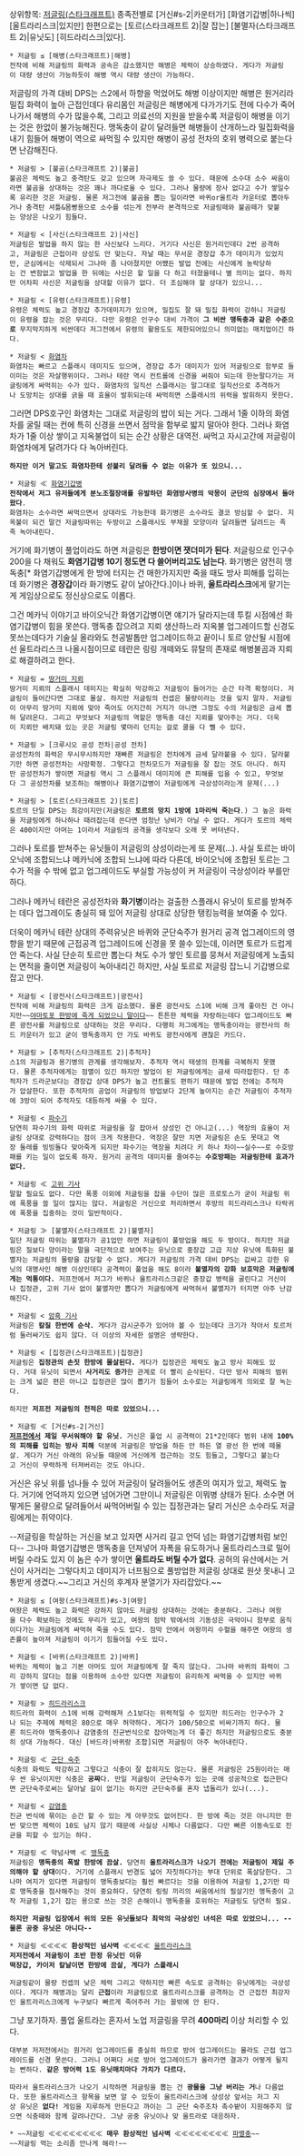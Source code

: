 상위항목: [[저글링(스타크래프트)]]
종족전별로 [거신#s-2|카운터가] [화염기갑병|하나씩] [울트라리스크|있지만] 한편으로는 [토르(스타크래프트 2)|잘 잡는] [불멸자(스타크래프트 2)|유닛도] [히드라리스크|있다].

 * 저글링 ≤ [해병(스타크래프트)|해병]
 전작에 비해 저글링의 화력과 공속은 감소했지만 해병은 체력이 상승하였다. 게다가 저글링이 대량 생산이 가능하듯이 해병 역시 대량 생산이 가능하다.

저글링의 가격 대비 DPS는 스2에서 하향을 먹었어도 해병 이상이지만 해병은 원거리라 밀집 화력이 높아 근접인데다 유리몸인 저글링은 해병에게 다가가기도 전에 다수가 죽어나가서 해병의 수가 많을수록, 그리고 의료선의 지원을 받을수록 저글링이 해병을 이기는 것은 한없이 불가능해진다. 맹독충이 같이 달려들면 해병들이 산개하느라 밀집화력을 내기 힘들어 해병이 역으로 싸먹힐 수 있지만 해병이 공성 전차의 호위 병력으로 붙는다면 난감해진다.

 * 저글링 > [불곰(스타크래프트 2)|불곰]
 불곰은 체력도 높고 충격탄도 갖고 있으며 자극제도 쓸 수 있다. 때문에 소수대 소수 싸움이라면 불곰을 상대하는 것은 꽤나 까다로울 수 있다. 그러나 물량에 장사 없다고 수가 쌓일수록 유리한 것은 저글링. 물론 저그전에 불곰을 뽑는 일이라면 바퀴or울트라 카운터로 뽑아두거나 충격탄 셔틀&몸빵용으로 소수를 섞는게 전부라 본격적으로 저글링떼와 불곰떼가 맞붙는 양상은 나오기 힘들다.

 * 저글링 < [사신(스타크래프트 2)|사신]
 저글링은 발업을 하지 않는 한 사신보다 느리다. 거기다 사신은 원거리인데다 2번 공격하고, 저글링은 근접이라 상성도 안 맞는다. 자날 때는 무서운 경장갑 추가 데미지가 있었지만, 군심에서는 삭제되서 그나마 좀 나아졌지만 어쨌든 발업 전에는 사신에게 농락당하는 건 변함없고 발업을 한 뒤에는 사신은 할 일을 다 하고 터졌을테니 별 의미는 없다. 하지만 어차피 사신은 저글링을 상대할 이유가 없다. 더 조심해야 할 상대가 있으니...

 * 저글링 < [유령(스타크래프트)|유령]
 유령은 체력도 높고 경장갑 추가데미지가 있으며, 밀집도 잘 돼 밀집 화력이 강하니 저글링이 유령을 잡는 것은 무리다. 다만 유령은 인구수 대비 가격이 '''그 비싼 맹독충과 같은 수준으로''' 무지막지하게 비싼데다 저그전에서 유령의 활용도도 제한되어있으니 의미없는 매치업이긴 하다.

 * 저글링 < [[화염차]]
 화염차는 빠르고 스플래시 데미지도 있으며, 경장갑 추가 데미지가 있어 저글링으로 함부로 들이미는 것은 자살행위이다. 그러나 테란 역시 컨트롤에 신경을 써줘야 되는데 한눈팔다가는 저글링에게 싸먹히는 수가 있다. 화염차의 일직선 스플래시는 말그대로 일직선으로 추격하거나 도망치는 상대를 긁을 때 효율이 발휘되는데 싸먹히면 스플래시의 위력을 발휘하지 못한다.

그러면 DPS호구인 화염차는 그대로 저글링의 밥이 되는 거다. 그래서 1줄 이하의 화염차를 굴릴 때는 컨에 특히 신경을 쓰면서 점막을 함부로 밟지 말아야 한다. 그러나 화염차가 1줄 이상 쌓이고 지옥불업이 되는 순간 상황은 대역전. 싸먹고 자시고간에 저글링이 화염차에게 달려가다 다 녹아버린다.

 '''하지만 이거 말고도 화염차한테 섣불리 달려들 수 없는 이유가 또 있으니...'''

 * 저글링 ≪ [[화염기갑병]]
 '''전작에서 저그 유저들에게 분노조절장애를 유발하던 화염방사병의 악몽이 군단의 심장에서 돌아왔다'''.
 화염차는 소수라면 싸먹으면서 상대라도 가능한데 화기병은 소수라도 결코 방심할 수 없다. 지옥불이 되건 말건 저글링따위는 두방이고 스플래시도 부채꼴 모양이라 달려들면 달려드는 족족 녹아내린다.

거기에 화기병이 풀업이라도 하면 저글링은 '''한방이면 잿더미가 된다'''.  저글링으로 인구수 200을 다 채워도 '''화염기갑병 10기 정도면 다 쓸어버리고도 남는다'''. 화기병은 얌전히 맹독충[* 화염기갑병에게 한 방에 터지는 건 매한가지지만 죽을 때도 방사 피해를 입히는데 화기병은 '''경장갑'''이라 화기병도 같이 날아간다.]이나 바퀴, '''울트라리스크'''에게 맡기는 게 게임상으로도 정신상으로도 이롭다.

그건 메카닉 이야기고 바이오닉간 화염기갑병이면 얘기가 달라지는데 투킬 시점에선 화염기갑병이 힘을 못쓴다. 맹독충 잡으려고 지뢰 생산하느라 지옥불 업그레이드할 신경도 못쓰는데다가 기술실 올라와도 천공발톱만 업그레이드하고 끝이니 토르 양산될 시점에선 울트라리스크 나올시점이므로 테란은 링링 개떼와도 뮤탈의 존재로 해병불곰과 지뢰로 해결하려고 한다.

 * 저글링 = [[땅거미 지뢰]]
 땅거미 지뢰의 스플래시 데미지는 확실히 막강하고 저글링이 들어가는 순간 타격 확정이다. 저글링이 들어간다면 그대로 몰살. 하지만 저글링의 컨셉은 물량이라는 것을 잊지 말자. 저글링이 아무리 땅거미 지뢰에 맞아 죽어도 어지간히 거지가 아니면 그정도 수의 저글링은 금세 뽑혀 달려온다. 그리고 무엇보다 저글링의 역할은 맹독충 대신 지뢰를 맞아주는 거다. 더욱이 지뢰만 배치돼 있는 곳은 저글링 몇마리 던지는 걸로 쿨을 다 뺄 수 있다.

 * 저글링 > [크루시오 공성 전차|공성 전차]
 공성전차의 화력은 무시무시하지만 재빠른 저글링은 전차에게 금세 달라붙을 수 있다. 달라붙기만 하면 공성전차는 사망확정. 그렇다고 전차모드가 저글링을 잘 잡는 것도 아니다. 하지만 공성전차가 쌓이면 저글링 역시 그 스플래시 데미지에 큰 피해를 입을 수 있고, 무엇보다 그 공성전차를 보조하는 해병이나 화염기갑병이 저글링에게 극상성이라는게 문제(...)

 * 저글링 > [토르(스타크래프트 2)|토르]
 토르의 단일 DPS는 최강이지만(저글링은 '''토르의 망치 1방에 1마리씩 죽는다'''.) 그 높은 화력을 저글링에게 하나하나 때려잡는데 쓴다면 엄청난 낭비가 아닐 수 없다. 게다가 토르의 체력은 400이지만 아머는 1이라서 저글링의 공격을 생각보다 오래 못 버텨낸다.

그러나 토르를 받쳐주는 유닛들이 저글링의 상성이라는게 또 문제(...). 사실 토르는 바이오닉에 조합되느냐 메카닉에 조합되
느냐에 따라 다른데, 바이오닉에 조합된 토르는 그 수가 적을 수 밖에 없고 업그레이드도 부실할 가능성이 커 저글링이 극상성이라 부를만하다.

그러나 메카닉 테란은 공성전차와 '''화기병'''이라는 걸출한 스플래시 유닛이 토르를 받쳐주는 데다 업그레이도 충실히 돼 있어 저글링 상대로 상당한 탱킹능력을 보여줄 수 있다.

더욱이 메카닉 테란 상대의 주력유닛은 바퀴와 군단숙주가 원거리 공격 업그레이드의 영향을 받기 때문에 근접공격 업그레이드에 신경을 못 쓸수 있는데, 이러면 토르가 드럽게 안 죽는다. 사실 단순히 토르만 뽑는다 쳐도 수가 쌓인 토르를 뭉쳐서 저글링에게 노출되는 면적을 줄이면 저글링이 녹아내리긴 하지만, 사실 토르로 저글링 잡느니 기갑병으로 잡고 만다.

 * 저글링 < [광전사(스타크래프트)|광전사]
 전작에 비해 저글링의 화력은 크게 감소했다. 물론 광전사도 스1에 비해 크게 좋아진 건 아니지만~~[[질럿은 야마토 한방에 안 죽어|야마토포 한방에 죽게 되었으니 말이다]]~~ 튼튼한 체력을 자랑하는데다 업그레이드도 빠른 광전사를 저글링으로 상대하는 것은 무리다. 다행히 저그에게는 맹독충이라는 광전사의 하드 카운터가 있고 굳이 맹독충까지 안 가도 바퀴도 광전사에게 괜찮은 카드다.

 * 저글링 > [추적자(스타크래프트 2)|추적자]
 스1의 저글링과 용기병의 관계를 생각해보자. 추적자 역시 태생의 한계를 극복하지 못했다. 물론 추적자에게는 점멸이 있긴 하지만 발업이 된 저글링에게는 금새 따라잡힌다. 단 추적자가 드라군보다는 경장갑 상대 DPS가 높고 컨트롤도 편하기 때문에 발업 전에는 추적자가 압살한다. 또한 추적자의 공업이 저글링의 방업보다 2단계 높아지는 순간 저글링이 추적자에 3방이 되어 추적자도 대등하게 싸울 수 있다.

 * 저글링 < [[파수기]]
 당연히 파수기의 화력 따위로 저글링을 잘 잡아서 상성인 건 아니고(...) 역장의 효율이 저글링 상대로 강력하다는 점이 크게 작용한다. 역장은 잘만 치면 저글링은 손도 못대고 역장 둘레를 빙빙돌다 맞아죽게 되지만 파수기는 역장을 치려다 키 하나 차이~~실수~~로 수호방패를 키는 일이 없도록 하자. 원거리 공격의 데미지를 줄여주는 '''수호방패는 저글링한테 효과가 없다.'''

 * 저글링 ≪ [[고위 기사]]
 말할 필요도 없다. 다만 폭풍 이외에 저글링을 잡을 수단이 많은 프로토스가 굳이 저글링 위에 폭풍을 쓸 일이 많지는 않다. 저글링은 거신으로 처리하면서 후방의 히드라리스크나 타락귀에 폭풍을 집중하는 것이 일반적이다.

 * 저글링 ≫ [불멸자(스타크래프트 2)|불멸자]
 일단 저글링 따위는 불멸자가 공1업만 하면 저글링이 풀방업을 해도 두 방이다. 하지만 저글링은 질보다 양이라는 말을 극단적으로 보여주는 유닛으로 중장갑 고급 지상 유닛에 특화된 불멸자는 저글링의 물량을 감당할 수 없다. 게다가 저글링의 가격 대비 DPS는 값싸고 강한 유닛의 대명사인 해병 이상인데다 공격력이 풀업을 해도 8이라 '''불멸자의 강화 보호막은 저글링에게는 먹통이다.''' 저프전에서 저그가 바퀴나 울트라리스크같은 중장갑 병력을 굴린다고 거신이나 집정관, 고위 기사 없이 불멸자만 뽑다가 저글링에게 싸먹혀서 불멸자가 터지면 아주 난감해진다.

 * 저글링 < [[암흑 기사]]
 저글링은 '''칼질 한번에 순삭.''' 게다가 감시군주가 있어야 볼 수 있는데다 크기가 작아서 토르처럼 둘러싸기도 쉽지 않다. 더 이상의 자세한 설명은 생략한다.

 * 저글링 < [집정관(스타크래프트)|집정관]
 저글링은 '''집정관의 손짓 한방에 몰살된다.''' 게다가 집정관은 체력도 높고 방사 피해도 있다. 거대 유닛이 되면서 '''사거리도 증가'''한 관계로 더 빨리 순삭된다. 다만 방사 피해의 범위는 크게 넓은 편은 아니고 집정관은 많이 뽑기가 힘들어 소수로는 저글링에게 의외로 잘 녹는다.

 하지만 '''저프전 저글링의 천적은 따로 있었으니...'''

 * 저글링 ≪ [거신#s-2|거신]
 '''[[저프전]]에서 제일 무서워해야 할 유닛.''' 거신은 풀업 시 공격력이 21*2인데다 범위 내에 '''100%의 피해를 입히는 방사 피해''' 덕분에 저글링은 방업을 하든 안 하든 열 광선 한 번에 떼몰살. 게다가 거신 아래의 유닛들 때문에 거신에게 접근하는 것도 힘들고, 그렇다고 붙는다고 거신이 무력하게 터져버리는 것도 아니다.

거신은 유닛 위를 넘나들 수 있어 저글링이 달려들어도 생존의 여지가 있고, 체력도 높다. 거기에 언덕까지 있으면 넘어가면 그만이니 저글링은 이뭐병 상태가 된다. 소수면 어떻게든 물량으로 달려들어서 싸먹어버릴 수 있는 집정관과는 달리 거신은 소수라도 저글링에게는 쥐약이다.

--저글링을 학살하는 거신을 보고 있자면 사거리 길고 언덕 넘는 화염기갑병처럼 보인다-- 그나마 화염기갑병은 맹독충을 던져넣어 자폭을 유도하거나 울트라리스크로 밀어버릴 수라도 있지 이 놈은 수가 쌓이면 '''울트라도 버틸 수가 없다'''. 
공허의 유산에서는 거신이 사거리는 그렇다치고 데미지가 너프됨으로 풀방업한 저글링 상대로 원샷 못내니 고통받게 생겼다.~~그리고 거신의 후계자 분열기가 자리잡았다.~~

 * 저글링 ≤ [여왕(스타크래프트)#s-3|여왕]
 여왕은 체력도 높고 화력은 강하지 않아도 저글링 상대하는 것에는 충분하다. 그러나 여왕을 다수 확보하는 것에도 무리가 있고, 여왕의 점막 밖에서의 기동성은 극악이니 함부로 움직이다가는 저글링에게 싸먹혀 죽을 수도 있다. 점막 안에서 여왕끼리 수혈을 해주면 여왕의 생존률이 높아져 저글링이 이기기 힘들어질 수도 있다.

 * 저글링 < [바퀴(스타크래프트 2)|바퀴]
 바퀴는 체력이 높고 기본 아머도 있어 저글링에게 잘 죽지 않는다. 그나마 바퀴의 화력이 그리 강하지 않다는 점을 이용하여 소수만 있다면 저글링이 유리하게 싸먹을 수 있지만 바퀴가 쌓이면 답 없다.

 * 저글링 > [[히드라리스크]]
 히드라의 화력이 스1에 비해 강력해져 스1보다는 위력적일 수 있지만 히드라는 인구수가 2나 되는 주제에 체력은 80으로 매우 허약하다. 게다가 100/50으로 비싸기까지 하다. 물론 히드라야 맹독충이나 감염충의 진균번식으로 잡아먹는게 더 좋긴 하지만 저글링으로도 충분히 상대 가능하다. 대신 [바드라|바퀴랑 조합]되면 저글링이 아주 녹아내린다.

 * 저글링 ≪ [[군단 숙주]]
 식충의 화력도 막강하고 그렇다고 식충이 잘 잡히지도 않는다. 물론 저글링은 25원이라는 매우 싼 유닛이지만 식충은 '''공짜'''다. 만일 저글링이 군단숙주가 있는 곳에 성공적으로 접근한다면 군단숙주로써는 달아날 길이 없기는 하지만 군단숙주를 혼자 냅둘리가 있나(...).

 * 저글링 < [[감염충]]
 진균 번식에 묶이는 순간 할 수 있는 게 아무것도 없어진다. 한 방에 죽는 것은 아니지만 한번 맞으면 체력이 10도 남지 않기 때문에 사실상 시체나 다름없다. 다만 빠른 이동속도로 진균을 피할 수 있기는 하다.

 * 저글링 ≪ 약넘사벽 ≪ [[맹독충]]
 저글링은 '''맹독충의 폭발 한방에 끔살.''' 당연히 '''울트라리스크가 나오기 전에는 저글링이 제일 주의해야 할 상대'''이다. 거기에 스플래시 반경도 넓어 자칫하다가는 부대 단위로 폭살당한다. 그나마 여지가 있다면 저글링이 맹독충보다는 훨씬 빠르다는 것을 이용하여 저글링 1,2기만 따로 맹독충을 점사해주는 것이 중요하다. 당연히 링링 끼리의 싸움에서의 필살기인 맹독충이 고작 저글링 1,2기 잡는 용으로 쓰는 것은 손해이니 맹독충을 호위하는 저글링도 당연히 필요.

 '''하지만 저글링 입장에서 위의 모든 유닛들보다 최악의 극상성인 녀석은 따로 있었으니... --물론 공중 유닛은 아니다--'''

 * 저글링 ≪≪≪≪ '''환상적인 넘사벽''' ≪≪≪≪ [[울트라리스크]]
 '''저저전에서 저글링이 초반 한정 유닛인 이유'''
 '''떡장갑, 카이저 칼날이면 한방에 끔살, 게다가 스플래시'''

 저글링같이 물량 컨셉의 낮은 체력 그리고 약하지만 빠른 속도로 공격하는 유닛에게는 극상성이다. 게다가 해병과는 달리 '''근접'''이라 저글링으로 울트라리스크를 공격하는 건 근접전 최강자인 울트라리스크에게 누구보다 빠르게 죽어주러 가는 꼴밖에 안 된다.

그냥 포기하자. 풀업 울트라는 혼자서 노업 저글링을 무려 '''400마리''' 이상 처리할 수 있다.
 대부분 저저전에서는 원거리 업그레이드를 충실히 하므로 방어 업그레이드는 몰라도 근접 업그레이드를 신경 못쓴다. 그러니 어쩌다 서로 방어 업그레이드가 올라가면 결과가 어떻게 될지는 뻔하다. '''같은 방어력 1도 유닛매치마다 가치가 다르다.'''

 따라서 울트라리스크가 나오기 시작하면 저글링을 뽑는 건 '''광물을 그냥 버리는 거'''나 다름없다. 또한 울트라리스크 항목을 보면 알 수 있듯이 울트라리스크에 상성상 앞서는 저그 지상 유닛은 '''없다!''' 게임을 지루하게 만든다고 까이는 그 군단 숙주조차 촉수밭이 지원해주지 않으면 식충떼와 함께 갈려나간다. 그냥 공중 유닛이나 맞 울트라로 대응하자. 

 * ~~저글링 ≪≪≪≪≪≪≪≪ '''매우 환상적인 넘사벽''' ≪≪≪≪≪≪≪≪ [[파멸충]]~~
 ~~저글링 먹는 소리좀 안나게 해라!~~
